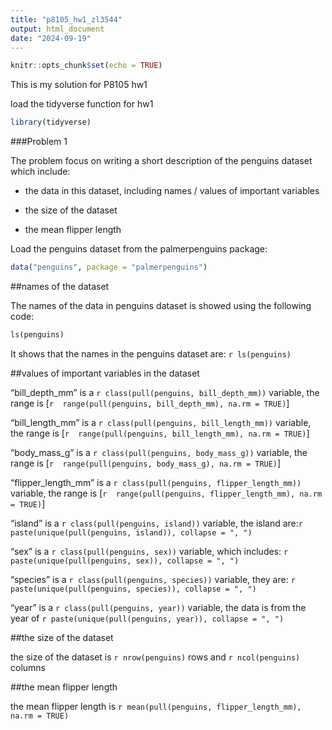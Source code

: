 ```yaml
---
title: "p8105_hw1_zl3544"
output: html_document
date: "2024-09-19"
---
```


```r
knitr::opts_chunk$set(echo = TRUE)
```
This is my solution for P8105 hw1

load the tidyverse function for hw1
```r
library(tidyverse)
```
###Problem 1

The problem focus on writing a short description of the penguins dataset which include:

* the data in this dataset, including names / values of important variables

* the size of the dataset

* the mean flipper length

Load the penguins dataset from the palmerpenguins package:
```r
data("penguins", package = "palmerpenguins")
```
##names of the dataset

The names of the data in penguins dataset is showed using the following code:
```r
ls(penguins)
```
It shows that the names in the penguins dataset are: `r ls(penguins)`

##values of important variables in the dataset

"bill_depth_mm" is a `r class(pull(penguins, bill_depth_mm))` variable, 
the range is [`r  range(pull(penguins, bill_depth_mm), na.rm = TRUE)`]

"bill_length_mm" is a `r class(pull(penguins, bill_length_mm))` variable,
the range is [`r  range(pull(penguins, bill_length_mm), na.rm = TRUE)`]

"body_mass_g" is a `r class(pull(penguins, body_mass_g))` variable,
the range is [`r  range(pull(penguins, body_mass_g), na.rm = TRUE)`]

"flipper_length_mm" is a `r class(pull(penguins, flipper_length_mm))` variable,
the range is [`r  range(pull(penguins, flipper_length_mm), na.rm = TRUE)`]

"island" is a `r class(pull(penguins, island))` variable, 
the island are:`r paste(unique(pull(penguins, island)), collapse = ", ")`

"sex" is a `r class(pull(penguins, sex))` variable,
which includes: `r paste(unique(pull(penguins, sex)), collapse = ", ")`

"species" is a `r class(pull(penguins, species))` variable,
they are: `r paste(unique(pull(penguins, species)), collapse = ", ")`

"year" is a `r class(pull(penguins, year))` variable,
the data is from the year of `r paste(unique(pull(penguins, year)), collapse = ", ")`

##the size of the dataset

the size of the dataset is `r nrow(penguins)` rows and `r ncol(penguins)` columns

##the mean flipper length

the mean flipper length is `r mean(pull(penguins, flipper_length_mm), na.rm = TRUE)`
